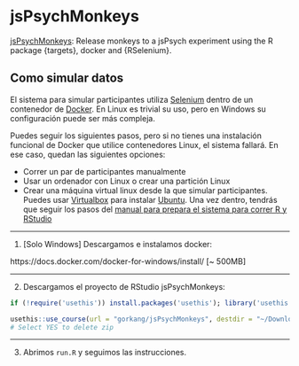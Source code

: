 # jsPsychMonkeys {#jsPsychMonkeys}

[jsPsychMonkeys](https://github.com/gorkang/jsPsychMonkeys): Release monkeys to a jsPsych experiment using the R package {targets}, docker and {RSelenium}.


## Como simular datos

El sistema para simular participantes utiliza [Selenium](https://www.selenium.dev/) dentro de un contenedor de [Docker](https://www.docker.com/). En Linux es trivial su uso, pero en Windows su configuración puede ser más compleja.  

Puedes seguir los siguientes pasos, pero si no tienes una instalación funcional de Docker que utilice contenedores Linux, el sistema fallará. En ese caso, quedan las siguientes opciones:

- Correr un par de participantes manualmente  
- Usar un ordenador con Linux o crear una partición Linux  
- Crear una máquina virtual linux desde la que simular participantes. Puedes usar [Virtualbox](https://www.virtualbox.org/wiki/Downloads) para instalar [Ubuntu](https://releases.ubuntu.com/20.04/). Una vez dentro, tendrás que seguir los pasos del [manual para prepara el sistema para correr R y RStudio](https://gorkang.github.io/R_preparacion_visualizacion_datos/preparando-sistema.html#empezando-en-a-b-c)  

<!-- sudo apt install libssl-dev libcurl4-openssl-dev libxml2-dev  -->



---  

1) [Solo Windows] Descargamos e instalamos docker:

  https://docs.docker.com/docker-for-windows/install/  [~ 500MB]  
  
---  

  
2) Descargamos el proyecto de RStudio jsPsychMonkeys:  

```r

if (!require('usethis')) install.packages('usethis'); library('usethis')

usethis::use_course(url = "gorkang/jsPsychMonkeys", destdir = "~/Downloads/")
# Select YES to delete zip

```

---  

3) Abrimos `run.R` y seguimos las instrucciones.  


